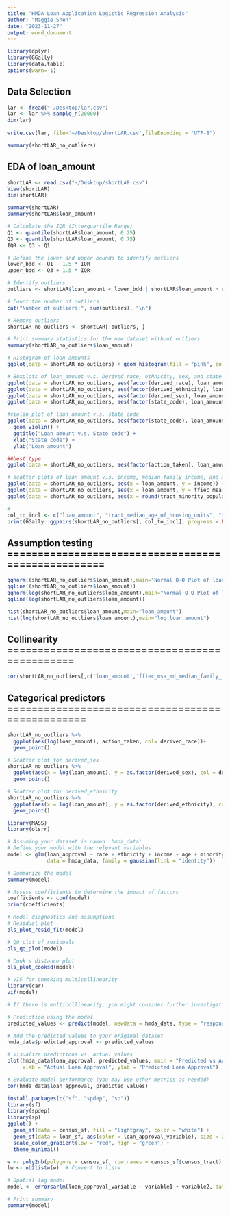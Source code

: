 ```yaml
---
title: "HMDA Loan Application Logistic Regression Analysis"
author: "Maggie Shen"
date: "2023-11-27"
output: word_document
---
```


```r
library(dplyr)
library(GGally)
library(data.table)
options(warn=-1)
```

## Data Selection
```r
lar <- fread("~/Desktop/lar.csv")
lar <- lar %>% sample_n(20000)
dim(lar)
 
write.csv(lar, file='~/Desktop/shortLAR.csv',fileEncoding = "UTF-8")
```

```r
summary(shortLAR_no_outliers)
```

## EDA of loan_amount
```r
shortLAR <- read.csv("~/Desktop/shortLAR.csv")
View(shortLAR)
dim(shortLAR)

summary(shortLAR)
summary(shortLAR$loan_amount)

# Calculate the IQR (Interquartile Range)
Q1 <- quantile(shortLAR$loan_amount, 0.25)
Q3 <- quantile(shortLAR$loan_amount, 0.75)
IQR <- Q3 - Q1

# Define the lower and upper bounds to identify outliers
lower_bdd <- Q1 - 1.5 * IQR
upper_bdd <- Q3 + 1.5 * IQR

# Identify outliers
outliers <- shortLAR$loan_amount < lower_bdd | shortLAR$loan_amount > upper_bdd

# Count the number of outliers
cat("Number of outliers:", sum(outliers), "\n")

# Remove outliers
shortLAR_no_outliers <- shortLAR[!outliers, ]

# Print summary statistics for the new dataset without outliers
summary(shortLAR_no_outliers$loan_amount)

# Histogram of loan amounts
ggplot(data = shortLAR_no_outliers) + geom_histogram(fill = "pink", color = "black", aes(x = loan_amount)) + ggtitle("Loan Amount Distribution") + xlab("Loan Amount (USD)") + ylab("Frequency") 

# Boxplots of loan_amount v.s. Derived race, ethnicity, sex, and state code
ggplot(data = shortLAR_no_outliers, aes(factor(derived_race), loan_amount, fill = derived_race)) + geom_boxplot()+ ggtitle("Loan amount v.s. Derived race") + xlab("Derived race") + ylab("Loan amount")
ggplot(data = shortLAR_no_outliers, aes(factor(derived_ethnicity), loan_amount, fill = derived_ethnicity)) + geom_boxplot()+ ggtitle("Loan amount v.s. Derived ethnicity") + xlab("Derived ethnicity") + ylab("Loan amount")
ggplot(data = shortLAR_no_outliers, aes(factor(derived_sex), loan_amount, fill = derived_sex)) + geom_boxplot()+ ggtitle("Loan amount v.s. Derived sex") + xlab("Derived sex") + ylab("Loan amount")
ggplot(data = shortLAR_no_outliers, aes(factor(state_code), loan_amount, fill = state_code)) + geom_boxplot()+ ggtitle("Loan amount v.s. State code") + xlab("State code ") + ylab("Loan amount")

#violin plot of loan_amount v.s. state code
ggplot(data = shortLAR_no_outliers, aes(factor(state_code), loan_amount, fill = state_code)) +
  geom_violin() +
  ggtitle("Loan amount v.s. State code") +
  xlab("State code") +
  ylab("Loan amount")

##best type
ggplot(data = shortLAR_no_outliers, aes(factor(action_taken), loan_amount)) + geom_boxplot()+ ggtitle("Loan amount v.s. Action taken") + xlab("Action taken") + ylab("Loan amount")

# scatter plots of loan_amount v.s. income, median family income, and minority % in the area
ggplot(data = shortLAR_no_outliers, aes(x = loan_amount, y = income)) + geom_point(alpha = 0.5) + ggtitle("Loan Amount vs. Income") + xlab("Income") + ylab("Loan Amount (USD)")
ggplot(data = shortLAR_no_outliers, aes(x = loan_amount, y = ffiec_msa_md_median_family_income)) + geom_point(alpha = 0.5) + ggtitle("Loan Amount vs. Median family income") + xlab("loan amount") + ylab("median family income")
ggplot(data = shortLAR_no_outliers, aes(x = round(tract_minority_population_percent), y = loan_amount)) + geom_point(alpha = 0.5) + ggtitle("Loan Amount vs. Minority % in the area") + xlab("minority % in the area") + ylab("loan amount")

#
col_to_incl <- c("loan_amount", "tract_median_age_of_housing_units", "tract_population", "income", "ffiec_msa_md_median_family_income", "tract_minority_population_percent")
print(GGally::ggpairs(shortLAR_no_outliers[, col_to_incl], progress = FALSE))
```

## Assumption testing ===================================================
```r
qqnorm((shortLAR_no_outliers$loan_amount),main="Normal Q-Q Plot of loan_amount")
qqline((shortLAR_no_outliers$loan_amount))
qqnorm(log(shortLAR_no_outliers$loan_amount),main="Normal Q-Q Plot of log loan_amount")
qqline(log(shortLAR_no_outliers$loan_amount))

hist(shortLAR_no_outliers$loan_amount,main="loan_amount")
hist(log(shortLAR_no_outliers$loan_amount),main="log loan_amount")
```

## Collinearity ==============================================
```r
cor(shortLAR_no_outliers[,c('loan_amount','ffiec_msa_md_median_family_income','tract_minority_population_percent')])
```

## Categorical predictors ================================================
```r
shortLAR_no_outliers %>%
  ggplot(aes(log(loan_amount), action_taken, col= derived_race))+
  geom_point()

# Scatter plot for derived_sex
shortLAR_no_outliers %>%
  ggplot(aes(x = log(loan_amount), y = as.factor(derived_sex), col = derived_sex)) +
  geom_point()

# Scatter plot for derived_ethnicity
shortLAR_no_outliers %>%
  ggplot(aes(x = log(loan_amount), y = as.factor(derived_ethnicity), col = derived_ethnicity)) +
  geom_point()
```


```r
library(MASS)
library(olsrr)

# Assuming your dataset is named 'hmda_data'
# Define your model with the relevant variables
model <- glm(loan_approval ~ race + ethnicity + income + age + minority_population_percentage + median_family_income,
             data = hmda_data, family = gaussian(link = "identity"))

# Summarize the model
summary(model)

# Assess coefficients to determine the impact of factors
coefficients <- coef(model)
print(coefficients)

# Model diagnostics and assumptions
# Residual plot
ols_plot_resid_fit(model)

# QQ plot of residuals
ols_qq_plot(model)

# Cook's distance plot
ols_plot_cooksd(model)

# VIF for checking multicollinearity
library(car)
vif(model)

# If there is multicollinearity, you might consider further investigation or regularization techniques

# Prediction using the model
predicted_values <- predict(model, newdata = hmda_data, type = "response")

# Add the predicted values to your original dataset
hmda_data$predicted_approval <- predicted_values

# Visualize predictions vs. actual values
plot(hmda_data$loan_approval, predicted_values, main = "Predicted vs Actual Loan Approval",
     xlab = "Actual Loan Approval", ylab = "Predicted Loan Approval")

# Evaluate model performance (you may use other metrics as needed)
cor(hmda_data$loan_approval, predicted_values)

```


```r
install.packages(c("sf", "spdep", "sp"))
library(sf)
library(spdep)
library(sp)
ggplot() +
  geom_sf(data = census_sf, fill = "lightgray", color = "white") +
  geom_sf(data = loan_sf, aes(color = loan_approval_variable), size = 2) +
  scale_color_gradient(low = "red", high = "green") +
  theme_minimal()

w <- poly2nb(polygons = census_sf, row.names = census_sf$census_tract)  # Create spatial weights matrix
lw <- nb2listw(w)  # Convert to listw

# Spatial lag model
model <- errorsarlm(loan_approval_variable ~ variable1 + variable2, data = st_drop_geometry(loan_sf), listw = lw)

# Print summary
summary(model)
```
